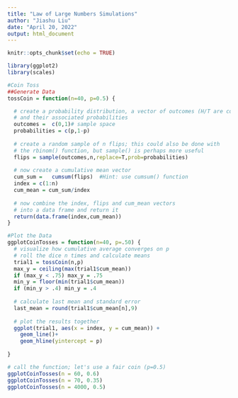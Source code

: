 ```yaml
---
title: "Law of Large Numbers Simulations"
author: "Jiashu Liu"
date: "April 20, 2022"
output: html_document
---
```


```r
knitr::opts_chunk$set(echo = TRUE)
```

```r
library(ggplot2)
library(scales)
```

```r
#Coin Toss
##Generate Data 
tossCoin = function(n=40, p=0.5) {

  # create a probability distribution, a vector of outcomes (H/T are coded using 0/1)
  # and their associated probabilities
  outcomes =  c(0,1)# sample space
  probabilities = c(p,1-p)
  
  # create a random sample of n flips; this could also be done with
  # the rbinom() function, but sample() is perhaps more useful
  flips = sample(outcomes,n,replace=T,prob=probabilities)
  
  # now create a cumulative mean vector
  cum_sum =   cumsum(flips)  #Hint: use cumsum() function
  index = c(1:n)
  cum_mean = cum_sum/index
  
  # now combine the index, flips and cum_mean vectors
  # into a data frame and return it
  return(data.frame(index,cum_mean))
}
```

```r
#Plot the Data 
ggplotCoinTosses = function(n=40, p=.50) {
  # visualize how cumulative average converges on p  
  # roll the dice n times and calculate means
  trial1 = tossCoin(n,p)
  max_y = ceiling(max(trial1$cum_mean))
  if (max_y < .75) max_y = .75 
  min_y = floor(min(trial1$cum_mean))
  if (min_y > .4) min_y = .4
  
  # calculate last mean and standard error
  last_mean = round(trial1$cum_mean[n],9)
  
  # plot the results together
  ggplot(trial1, aes(x = index, y = cum_mean)) +
    geom_line()+
    geom_hline(yintercept = p)
  
}  

# call the function; let's use a fair coin (p=0.5)
ggplotCoinTosses(n = 60, 0.6)
ggplotCoinTosses(n = 70, 0.35)
ggplotCoinTosses(n = 4000, 0.5)

```